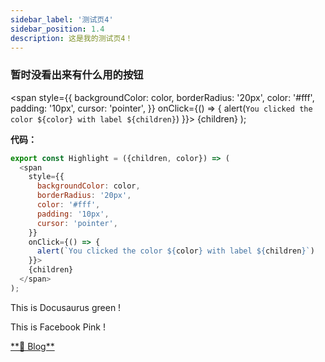 ```yaml
---
sidebar_label: '测试页4'
sidebar_position: 1.4
description: 这是我的测试页4！
---
```


### 暂时没看出来有什么用的按钮
  <span
    style={{
      backgroundColor: color,
      borderRadius: '20px',
      color: '#fff',
      padding: '10px',
      cursor: 'pointer',
    }}
    onClick={() => {
      alert(`You clicked the color ${color} with label ${children}`)
    }}>
    {children}
  </span>
);

**代码：**
```js
export const Highlight = ({children, color}) => (
  <span
    style={{
      backgroundColor: color,
      borderRadius: '20px',
      color: '#fff',
      padding: '10px',
      cursor: 'pointer',
    }}
    onClick={() => {
      alert(`You clicked the color ${color} with label ${children}`)
    }}>
    {children}
  </span>
);
```

This is <Highlight color="#25c2a0">Docusaurus green</Highlight> !

This is <Highlight color="#F2BBE0">Facebook Pink</Highlight> !
<div className='flex gap-5' >
  <a href="\blog" class="source_card_button" target="_blank">**📂 Blog**</a>
</div>

<div style={{ marginBottom: '20px' }}></div>




